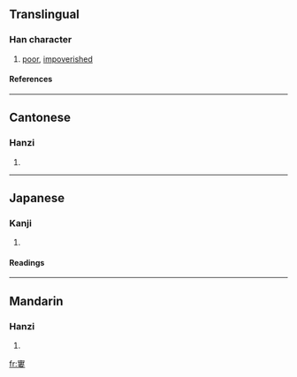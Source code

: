 ==Translingual==
===Han character===
{{Han char|rn=40|rad=宀|as=11|sn=14|four=3040<sub>4</sub>|canj=十中中女 (JLLV)}}
# [[poor]], [[impoverished]]
====References====
{{Han ref|kx=0290.180|dkj=07285|dj=0574.250|hdz=20948.020|uh=5BE0|ud=23520|bh=E17E|bd=57726}}
----
==Cantonese==
===Hanzi===
{{yue-hanzi|jyut=|y=keui6}}
# {{defn|Cantonese}}
----
==Japanese==
===Kanji===
{{ja-kanji|grade=|rs=宀11}}
# {{defn|Japanese}} 
====Readings====
{{ja-readings|on=[[く]] (ku), [[る]] (ru), [[ろわ]] (rowa)|kun=[[まずしい]] (mazushii), [[やつれる]] (yatsureru), [[ちひさい]] (chihisai)}}
----
==Mandarin==
===Hanzi===
{{cmn-hanzi|pin=[[jù]] (ju4)|wg=chü<sup>4</sup>}}
# {{defn|Mandarin}}

[[fr:寠]]